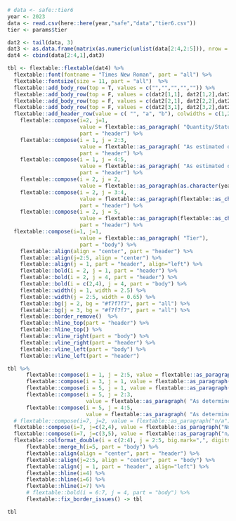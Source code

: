 
```r


# data <- safe::tier6
year <- 2023
data <- read.csv(here::here(year,"safe","data","tier6.csv"))
tier <- params$tier

dat2 <- tail(data, 3)
dat3 <- as.data.frame(matrix(as.numeric(unlist(data[2:4,2:5])), nrow = 3, ncol = 4))
dat4 <- cbind(data[2:4,1],dat3)

tbl <- flextable::flextable(dat4) %>%
  flextable::font(fontname = "Times New Roman", part = "all") %>%
  flextable::fontsize(size = 11, part = "all")  %>%
  flextable::add_body_row(top = T, values = c("","","","","")) %>%
  flextable::add_body_row(top = F, values = c(dat2[1,1], dat2[1,2],dat2[1,3],dat2[1,4],dat2[1,5])) %>%
  flextable::add_body_row(top = F, values = c(dat2[2,1], dat2[2,2],dat2[2,3],dat2[2,4],dat2[2,5])) %>%
  flextable::add_body_row(top = F, values = c(dat2[3,1], dat2[3,2],dat2[3,3],dat2[3,4],dat2[3,5])) %>%
  flextable::add_header_row(value = c( "", "a", "b"), colwidths = c(1,2,2)) %>%
    flextable::compose(i=2, j=1,
                       value = flextable::as_paragraph( "Quantity/Status"),
                       part = "header") %>%
    flextable::compose(i = 1, j = 2:3,
                       value = flextable::as_paragraph( "As estimated or " , flextable::as_i("specified last"), " year for:"),
                       part = "header") %>%
    flextable::compose(i = 1, j = 4:5,
                       value = flextable::as_paragraph( "As estimated or " , flextable::as_i("recommended this"), " year for:"),
                       part = "header") %>%
    flextable::compose(i = 2, j = 2,
                       value = flextable::as_paragraph(as.character(year)), part = "header") %>%
    flextable::compose(i = 2, j = 3:4,
                       value = flextable::as_paragraph(flextable::as_chunk(as.character(year + 1))),
                       part = "header") %>%
    flextable::compose(i = 2, j = 5,
                       value = flextable::as_paragraph(flextable::as_chunk(as.character(year + 2))),
                       part = "header") %>%
  flextable::compose(i=1, j=1,
                       value = flextable::as_paragraph( "Tier"),
                       part = "body") %>%
    flextable::align(align = "center", part = "header") %>%
    flextable::align(j=2:5, align = "center") %>%
    flextable::align(j = 1, part = "header", align="left") %>%
    flextable::bold(i = 2, j = 1, part = "header") %>%
    flextable::bold(i = 2, j = 4, part = "header") %>%
    flextable::bold(i = c(2,4), j = 4, part = "body") %>%
    flextable::width(j = 1, width = 2.5) %>%
    flextable::width(j = 2:5, width = 0.65) %>%
    flextable::bg(j = 2, bg = "#f7f7f7", part = "all") %>%
    flextable::bg(j = 3, bg = "#f7f7f7", part = "all") %>%
    flextable::border_remove()  %>%
    flextable::hline_top(part = "header") %>%
    flextable::hline_top() %>%
    flextable::vline_right(part = "body") %>%
    flextable::vline_right(part = "header") %>%
    flextable::vline_left(part = "body") %>%
    flextable::vline_left(part = "header")

tbl %>%
      flextable::compose(i = 1, j = 2:5, value = flextable::as_paragraph(as.character(tier)), part = "body") %>%
      flextable::compose(i = 3, j = 1, value = flextable::as_paragraph(flextable::as_i("max"),"ABC (t)"), part = "body") %>%
      flextable::compose(i = 5, j = 1, value = flextable::as_paragraph("")) %>%
      flextable::compose(i = 5, j = 2:3,
                         value = flextable::as_paragraph( "As determined " , flextable::as_i("last"), " year for:")) %>%
      flextable::compose(i = 5, j = 4:5,
                         value = flextable::as_paragraph( "As determined " , flextable::as_i("this"), " year for:")) %>%
  # flextable::compose(i=7, j=2, value = flextable::as_paragraph("n/a")) %>%
  flextable::compose(i=7, j=c(2,4), value = flextable::as_paragraph("No")) %>%
  flextable::compose(i=7, j=c(3,5), value = flextable::as_paragraph("n/a")) %>%
  flextable::colformat_double(i = c(2:4), j = 2:5, big.mark=",", digits = 0, na_str = "N/A") %>%
      flextable::merge_h(i=5, part = "body") %>%
      flextable::align(align = "center", part = "header") %>%
      flextable::align(j=2:5, align = "center", part = "body") %>%
      flextable::align(j = 1, part = "header", align="left") %>%
      flextable::hline(i=4) %>%
      flextable::hline(i=6) %>%
      flextable::hline(i=7) %>%
      # flextable::bold(i = 6:7, j = 4, part = "body") %>%
      flextable::fix_border_issues() -> tbl

tbl


```

